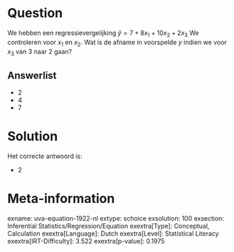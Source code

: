 Question
========

We hebben een regressievergelijking $\hat{y} = 7 + 8x_{1} +
10x_{2} + 2x_{3}$ We controleren voor *x*~1~ en *x*~2~. Wat is de
afname in voorspelde *y* indien we voor *x*~3~ van 3 naar 2 gaan?

Answerlist
----------

* 2
* 4
* 7

Solution
========

Het correcte antwoord is: 

* 2

Meta-information
================
exname: uva-equation-1922-nl
extype: schoice
exsolution: 100
exsection: Inferential Statistics/Regression/Equation
exextra[Type]: Conceptual, Calculation
exextra[Language]: Dutch
exextra[Level]: Statistical Literacy
exextra[IRT-Difficulty]: 3.522
exextra[p-value]: 0.1975
